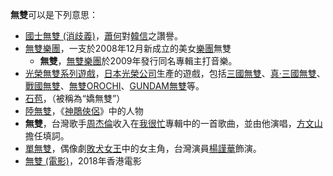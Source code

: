 '''無雙'''可以是下列意思：

* [[國士無雙_(消歧義)|國士無雙 (消歧義)]]，[[蕭何|蕭何]]對[[韓信|韓信]]之讚譽。
* [[無雙樂團|無雙樂團]]，一支於2008年12月新成立的美女[[樂團|樂團]]無雙
** '''無雙'''，[[無雙樂團|無雙樂團]]於2009年發行同名專輯主打音樂。
* [[光榮無雙系列遊戲|光榮無雙系列遊戲]]，[[日本|日本]][[光榮公司|光榮公司]]生產的遊戲，包括[[三國無雙|三國無雙]]、[[真·三國無雙|真·三國無雙]]、[[戰國無雙|戰國無雙]]、[[無雙OROCHI|無雙OROCHI]]、[[GUNDAM無雙|GUNDAM無雙]]等。
* [[石苞|石苞]]，（被稱為“嬌無雙”）
* [[陸無雙|陸無雙]]，《[[神鵰俠侶|神鵰俠侶]]》中的人物
* '''無雙'''，台灣歌手[[周杰倫|周杰倫]]收入在[[我很忙|我很忙]]專輯中的一首歌曲，並由他演唱，[[方文山|方文山]]擔任填詞。
* [[單無雙|單無雙]]，偶像劇[[敗犬女王|敗犬女王]]中的女主角，台灣演員[[楊謹華|楊謹華]]飾演。
* [[無雙_(電影)|無雙 (電影)]]，2018年香港電影

{{disambig|CAT=二字消歧义}}